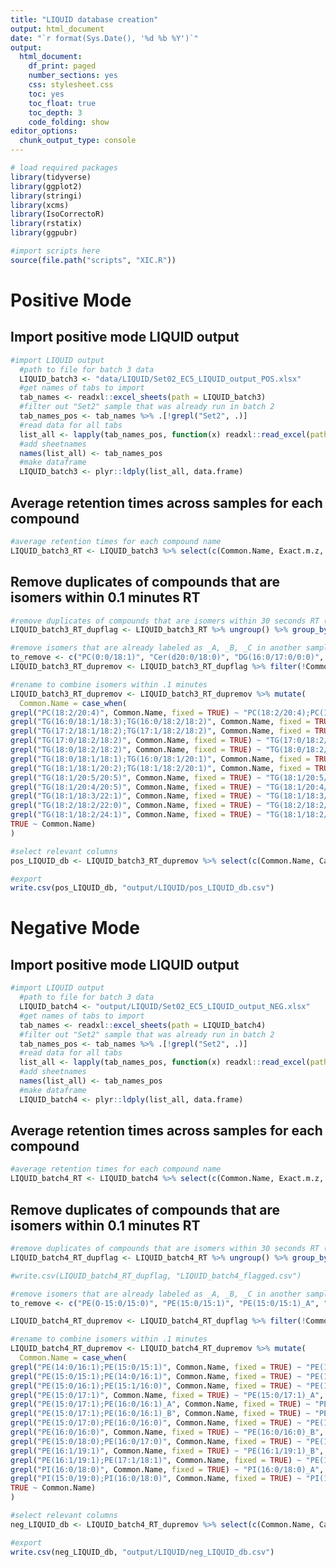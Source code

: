 ```yaml
---
title: "LIQUID database creation"
output: html_document
date: "`r format(Sys.Date(), '%d %b %Y')`"
output:
  html_document: 
    df_print: paged 
    number_sections: yes 
    css: stylesheet.css 
    toc: yes 
    toc_float: true 
    toc_depth: 3 
    code_folding: show 
editor_options:
  chunk_output_type: console
---
```


```r
# load required packages
library(tidyverse)
library(ggplot2)
library(stringi)
library(xcms)
library(IsoCorrectoR)
library(rstatix)
library(ggpubr)

#import scripts here
source(file.path("scripts", "XIC.R"))
```


# Positive Mode

## Import positive mode LIQUID output 
```r
#import LIQUID output 
  #path to file for batch 3 data
  LIQUID_batch3 <- "data/LIQUID/Set02_EC5_LIQUID_output_POS.xlsx"
  #get names of tabs to import
  tab_names <- readxl::excel_sheets(path = LIQUID_batch3)
  #filter out "Set2" sample that was already run in batch 2
  tab_names_pos <- tab_names %>% .[!grepl("Set2", .)]
  #read data for all tabs
  list_all <- lapply(tab_names_pos, function(x) readxl::read_excel(path = LIQUID_batch3, sheet = x))
  #add sheetnames
  names(list_all) <- tab_names_pos
  #make dataframe
  LIQUID_batch3 <- plyr::ldply(list_all, data.frame)
```

## Average retention times across samples for each compound
```r
#average retention times for each compound name 
LIQUID_batch3_RT <- LIQUID_batch3 %>% select(c(Common.Name, Exact.m.z, Formula, Category, Apex.RT, Intensity, Adduct)) %>% mutate(Exact.m.z = round(as.numeric(Exact.m.z), 3)) %>% group_by(Common.Name, Exact.m.z, Formula, Category, Adduct) %>% summarise(Average.Apex.RT = mean(Apex.RT), Average.Intensity = mean(Intensity))
```

## Remove duplicates of compounds that are isomers within 0.1 minutes RT
```r
#remove duplicates of compounds that are isomers within 30 seconds RT (choose highest intensity isomer); these isomers will be extracted within same EIC window
LIQUID_batch3_RT_dupflag <- LIQUID_batch3_RT %>% ungroup() %>% group_by(Formula) %>% mutate(count = n(), RT_span = ifelse(count > 1, max(Average.Apex.RT)- min(Average.Apex.RT), NA)) 

#remove isomers that are already labeled as _A, _B, _C in another sample or that have a more specific ID at same RT (within .1 minutes)
to_remove <- c("PC(0:0/18:1)", "Cer(d20:0/18:0)", "DG(16:0/17:0/0:0)", "DG(18:0/20:0/0:0)", "TG(12:0/16:1/16:1)", "TG(14:0/14:1/16:1);TG(12:0/16:1/16:1)", "PC(18:1/18:1)", "TG(14:0/16:1/16:1)", "TG(46:0)", "PC(18:1/19:1)", "TG(15:1/16:1/16:1)", "PC(18:1/20:5)", "TG(15:0/16:1/16:1)", "TG(15:0/16:0/16:0);TG(15:0/15:0/17:0)", "TG(16:0/16:1/16:1)", "TG(16:0/16:0/16:1)", "TG(16:0/16:0/17:0);TG(15:0/17:0/17:0)", "TG(49:0)", "TG(50:6)", "TG(16:0/16:1/18:2)", "TG(16:1/16:1/18:1);TG(16:0/16:1/18:2)", "TG(16:0/16:0/18:2)", "TG(16:0/16:1/18:1)", "TG(16:0/16:1/18:1);TG(16:0/16:0/18:2)", "TG(51:2)", "TG(16:1/16:1/20:5)", "TG(52:6)", "TG(52:5)", "TG(16:1/18:1/18:2)", "TG(16:0/18:2/18:2)", "TG(16:0/18:1/18:2)", "TG(16:1/18:1/18:1)", "TG(17:0/18:2/18:3)", "TG(53:5)", "TG(17:1/18:1/18:2)", "TG(18:1/18:2/18:3)", "TG(53:2)", "TG(18:2/18:2/18:2)", "TG(18:1/18:2/18:2)","TG(18:1/18:1/18:2)", "TG(15:1/20:4/20:4);TG(15:0/20:4/20:5)", "TG(18:0/18:0/18:2)", "TG(18:0/18:1/18:1)", "TG(18:0/18:0/18:1)", "TG(18:0/18:0/18:1);TG(16:0/18:1/20:0)", "TG(18:1/18:1/20:5)", "TG(56:7)", "TG(18:2/18:2/20:0);TG(18:1/18:3/20:0)", "TG(18:1/18:2/20:1)", "TG(56:2)", "TG(18:0/18:0/20:0)", "TG(18:2/20:4/20:5)", "TG(18:2/20:4/20:4)", "TG(18:1/20:1/20:3)", "TG(18:2/18:2/22:1)", "TG(18:2/20:1/20:1)", "TG(58:2)", "TG(60:13)", "TG(18:2/18:2/24:0)", "TG(60:3)")
LIQUID_batch3_RT_dupremov <- LIQUID_batch3_RT_dupflag %>% filter(!Common.Name %in% to_remove)

#rename to combine isomers within .1 minutes 
LIQUID_batch3_RT_dupremov <- LIQUID_batch3_RT_dupremov %>% mutate(
  Common.Name = case_when(
grepl("PC(18:2/20:4)", Common.Name, fixed = TRUE) ~ "PC(18:2/20:4);PC(18:1/20:5)",
grepl("TG(16:0/18:1/18:3);TG(16:0/18:2/18:2)", Common.Name, fixed = TRUE) ~ "TG(16:0/18:1/18:3);TG(16:0/18:2/18:2);TG(16:1/18:1/18:2)",
grepl("TG(17:2/18:1/18:2);TG(17:1/18:2/18:2)", Common.Name, fixed = TRUE) ~ "TG(17:2/18:1/18:2);TG(17:1/18:2/18:2);TG(17:0/18:2/18:3)",
grepl("TG(17:0/18:2/18:2)", Common.Name, fixed = TRUE) ~ "TG(17:0/18:2/18:2);TG(17:1/18:1/18:2)", 
grepl("TG(18:0/18:2/18:2)", Common.Name, fixed = TRUE) ~ "TG(18:0/18:2/18:2);TG(18:1/18:1/18:2)", 
grepl("TG(18:0/18:1/18:1);TG(16:0/18:1/20:1)", Common.Name, fixed = TRUE) ~ "TG(18:0/18:1/18:1);TG(16:0/18:1/20:1);TG(18:0/18:0/18:2)", 
grepl("TG(18:1/18:1/20:2);TG(18:1/18:2/20:1)", Common.Name, fixed = TRUE) ~ "TG(18:1/18:1/20:2);TG(18:1/18:2/20:1);TG(18:2/18:2/20:0);TG(18:1/18:3/20:0)",
grepl("TG(18:1/20:5/20:5)", Common.Name, fixed = TRUE) ~ "TG(18:1/20:5/20:5);TG(18:2/20:4/20:5)", 
grepl("TG(18:1/20:4/20:5)", Common.Name, fixed = TRUE) ~ "TG(18:1/20:4/20:5);TG(18:2/20:4/20:4)",
grepl("TG(18:1/18:3/22:1)", Common.Name, fixed = TRUE) ~ "TG(18:1/18:3/22:1);TG(18:1/20:1/20:3);TG(18:2/18:2/22:1)",
grepl("TG(18:2/18:2/22:0)", Common.Name, fixed = TRUE) ~ "TG(18:2/18:2/22:0);TG(18:2/20:1/20:1)",
grepl("TG(18:1/18:2/24:1)", Common.Name, fixed = TRUE) ~ "TG(18:1/18:2/24:1);TG(18:2/18:2/24:0)",
TRUE ~ Common.Name)
)

#select relevant columns
pos_LIQUID_db <- LIQUID_batch3_RT_dupremov %>% select(c(Common.Name, Category, Formula, Adduct, Exact.m.z, Average.Apex.RT)) %>% dplyr::rename("rt_db" = "Average.Apex.RT", "Compound" = "Common.Name", "mz_db" = "Exact.m.z")

#export
write.csv(pos_LIQUID_db, "output/LIQUID/pos_LIQUID_db.csv")
```




# Negative Mode

## Import positive mode LIQUID output 
```r
#import LIQUID output 
  #path to file for batch 3 data
  LIQUID_batch4 <- "output/LIQUID/Set02_EC5_LIQUID_output_NEG.xlsx"
  #get names of tabs to import
  tab_names <- readxl::excel_sheets(path = LIQUID_batch4)
  #filter out "Set2" sample that was already run in batch 2
  tab_names_pos <- tab_names %>% .[!grepl("Set2", .)]
  #read data for all tabs
  list_all <- lapply(tab_names_pos, function(x) readxl::read_excel(path = LIQUID_batch4, sheet = x))
  #add sheetnames
  names(list_all) <- tab_names_pos
  #make dataframe
  LIQUID_batch4 <- plyr::ldply(list_all, data.frame)
```

## Average retention times across samples for each compound
```r
#average retention times for each compound name 
LIQUID_batch4_RT <- LIQUID_batch4 %>% select(c(Common.Name, Exact.m.z, Formula, Category, Apex.RT, Intensity, Adduct)) %>% mutate(Exact.m.z = round(as.numeric(Exact.m.z), 3)) %>% group_by(Common.Name, Exact.m.z, Formula, Category, Adduct) %>% summarise(Average.Apex.RT = mean(Apex.RT), Average.Intensity = mean(Intensity))
```

## Remove duplicates of compounds that are isomers within 0.1 minutes RT
```r
#remove duplicates of compounds that are isomers within 30 seconds RT (choose highest intensity isomer); these isomers will be extracted within same EIC window
LIQUID_batch4_RT_dupflag <- LIQUID_batch4_RT %>% ungroup() %>% group_by(Formula) %>% mutate(count = n(), RT_span = ifelse(count > 1, max(Average.Apex.RT)- min(Average.Apex.RT), NA)) 

#write.csv(LIQUID_batch4_RT_dupflag, "LIQUID_batch4_flagged.csv")

#remove isomers that are already labeled as _A, _B, _C in another sample or that have a more specific ID at same RT (within .1 minutes)
to_remove <- c("PE(O-15:0/15:0)", "PE(15:0/15:1)", "PE(15:0/15:1)_A", "PE(15:0/15:1)_B", "PE(15:0/16:1)", "PE(15:0/16:1)_B", "PE(15:0/16:0)", "PE(15:0/17:1);PE(16:0/16:1)", "PE(16:0/16:1)", "PE(15:0/17:0)", "PG(15:0/15:0)", "PE(16:0/17:0)", "PE(17:1/17:1)", "PE(17:0/17:1)", "PE(17:1/18:1)", "PE(17:1/18:1)_B", "PG(16:0/17:0)", "PE(18:1/18:1)", "PE(18:0/18:1)", "PE(18:1/19:1)", "PE(19:1/19:1)", "PG(18:1/18:1)", "PG(18:0/18:1)", "PG(18:0/18:1);PG(16:0/20:1)", "PG(18:1/19:1)")

LIQUID_batch4_RT_dupremov <- LIQUID_batch4_RT_dupflag %>% filter(!Common.Name %in% to_remove)

#rename to combine isomers within .1 minutes 
LIQUID_batch4_RT_dupremov <- LIQUID_batch4_RT_dupremov %>% mutate(
  Common.Name = case_when(
grepl("PE(14:0/16:1);PE(15:0/15:1)", Common.Name, fixed = TRUE) ~ "PE(14:0/16:1);PE(15:0/15:1)_A",
grepl("PE(15:0/15:1);PE(14:0/16:1)", Common.Name, fixed = TRUE) ~ "PE(14:0/16:1);PE(15:0/15:1)_B",
grepl("PE(15:0/16:1);PE(15:1/16:0)", Common.Name, fixed = TRUE) ~ "PE(15:0/16:1)_B;PE(15:1/16:0)",
grepl("PE(15:0/17:1)", Common.Name, fixed = TRUE) ~ "PE(15:0/17:1)_A",
grepl("PE(15:0/17:1);PE(16:0/16:1)_A", Common.Name, fixed = TRUE) ~ "PE(15:0/17:1)_B;PE(16:0/16:1)_A",
grepl("PE(15:0/17:1);PE(16:0/16:1)_B", Common.Name, fixed = TRUE) ~ "PE(15:0/17:1)_C;PE(16:0/16:1)_B",
grepl("PE(15:0/17:0);PE(16:0/16:0)", Common.Name, fixed = TRUE) ~ "PE(15:0/17:0);PE(16:0/16:0)_A",
grepl("PE(16:0/16:0)", Common.Name, fixed = TRUE) ~ "PE(16:0/16:0)_B",
grepl("PE(15:0/18:0);PE(16:0/17:0)", Common.Name, fixed = TRUE) ~ "PE(15:0/18:0)",
grepl("PE(16:1/19:1)", Common.Name, fixed = TRUE) ~ "PE(16:1/19:1)_B",
grepl("PE(16:1/19:1);PE(17:1/18:1)", Common.Name, fixed = TRUE) ~ "PE(16:1/19:1)_A;PE(17:1/18:1)_B",
grepl("PI(16:0/18:0)", Common.Name, fixed = TRUE) ~ "PI(16:0/18:0)_A",
grepl("PI(15:0/19:0);PI(16:0/18:0)", Common.Name, fixed = TRUE) ~ "PI(15:0/19:0);PI(16:0/18:0)_B",
TRUE ~ Common.Name)
)

#select relevant columns
neg_LIQUID_db <- LIQUID_batch4_RT_dupremov %>% select(c(Common.Name, Category, Formula, Adduct, Exact.m.z, Average.Apex.RT)) %>% dplyr::rename("rt_db" = "Average.Apex.RT", "Compound" = "Common.Name", "mz_db" = "Exact.m.z")

#export
write.csv(neg_LIQUID_db, "output/LIQUID/neg_LIQUID_db.csv")
```
